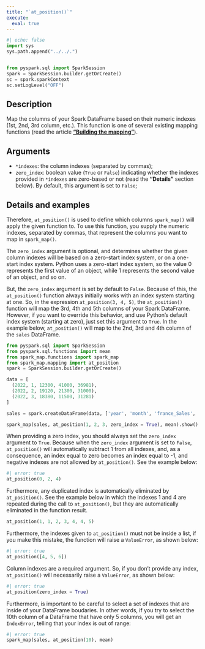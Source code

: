 ```yaml
---
title: "`at_position()`"
execute:
  eval: true
---
```


```python
#| echo: false
import sys
sys.path.append("../../.")


from pyspark.sql import SparkSession
spark = SparkSession.builder.getOrCreate()
sc = spark.sparkContext
sc.setLogLevel("OFF")
```


## Description

Map the columns of your Spark DataFrame based on their numeric indexes (1st, 2nd, 3rd column, etc.). This function is one of several existing mapping functions (read the article [**"Building the mapping"**](articles/building-mapping.qmd)).

## Arguments

- `*indexes`: the column indexes (separated by commas);
- `zero_index`: boolean value (`True` or `False`) indicating whether the indexes provided in `*indexes` are zero-based or not (read the **"Details"** section below). By default, this argument is set to `False`;

## Details and examples

Therefore, `at_position()` is used to define which columns `spark_map()` will apply the given function to. To use this function, you supply the numeric indexes, separated by commas, that represent the columns you want to map in `spark_map()`.

The `zero_index` argument is optional, and determines whether the given column indexes will be based on a zero-start index system, or on a one-start index system. Python uses a zero-start index system, so the value 0 represents the first value of an object, while 1 represents the second value of an object, and so on.

But, the `zero_index` argument is set by default to `False`. Because of this, the `at_position()` function always initially works with an index system starting at one. So, in the expression `at_position(3, 4, 5)`, the `at_position()` function will map the 3rd, 4th and 5th columns of your Spark DataFrame. However, if you want to override this behavior, and use Python's default index system (starting at zero), just set this argument to `True`. In the example below, `at_position()` will map to the 2nd, 3rd and 4th column of the `sales` DataFrame.

```python
from pyspark.sql import SparkSession
from pyspark.sql.functions import mean
from spark_map.functions import spark_map
from spark_map.mapping import at_position
spark = SparkSession.builder.getOrCreate()

data = [
  (2022, 1, 12300, 41000, 36981),
  (2022, 2, 19120, 21300, 31000),
  (2022, 3, 18380, 11500, 31281)
]

sales = spark.createDataFrame(data, ['year', 'month', 'france_Sales', 'brazil_sales', 'russia_Sales'])

spark_map(sales, at_position(1, 2, 3, zero_index = True), mean).show()
```



When providing a zero index, you should always set the `zero_index` argument to `True`. Because when the `zero_index` argument is set to `False`, `at_position()` will automatically subtract 1 from all indexes, and, as a consequence, an index equal to zero becomes an index equal to -1, and negative indexes are not allowed by `at_position()`. See the example below:

```python
#| error: true
at_position(0, 2, 4)
```


Furthermore, any duplicated index is automatically eliminated by `at_position()`. See the example below in which the indexes 1 and 4 are repeated during the call to `at_position()`, but they are automatically eliminated in the function result.

```python
at_position(1, 1, 2, 3, 4, 4, 5)
```


Furthermore, the indexes given to `at_position()` must not be inside a list, if you make this mistake, the function will raise a `ValueError`, as shown below:

```python
#| error: true
at_position([4, 5, 6])
```


Column indexes are a required argument. So, if you don't provide any index, `at_position()` will necessarily raise a `ValueError`, as shown below:

```python
#| error: true
at_position(zero_index = True)
```


Furthermore, is important to be careful to select a set of indexes that are inside of your DataFrame boudaries. In other words, if you try to select the 10th column of a DataFrame that have only 5 columns, you will get an `IndexError`, telling that your index is out of range:

```python
#| error: true
spark_map(sales, at_position(10), mean)
```

